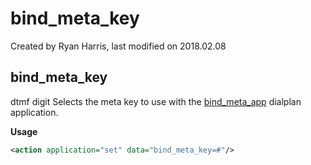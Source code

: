
# bind_meta_key 

 Created by  Ryan Harris, last modified on 2018.02.08

## bind_meta_key

dtmf digit Selects the meta key to use with the [bind\_meta\_app](../FreeSWITCH-Explained/Modules/mod-dptools/6586418.mdx#about) dialplan application.

**Usage**

```xml
<action application="set" data="bind_meta_key=#"/>
```


